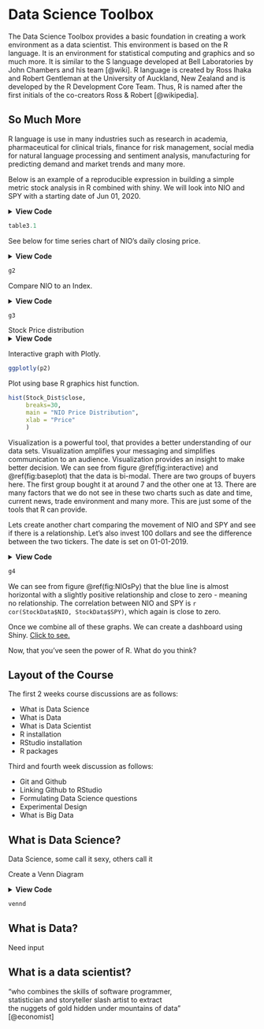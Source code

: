 # Data Science Toolbox

The Data Science Toolbox provides a basic foundation in creating a work environment as a data scientist. This environment is based on the R language. It is an environment for statistical computing and graphics and so much more. It is similar to the S language developed at Bell Laboratories by John Chambers and his team [@wiki]. R language is created by Ross Ihaka and Robert Gentleman at the University of Auckland, New Zealand and is developed by the R Development Core Team. Thus, R is named after the first initials of the co-creators Ross & Robert [@wikipedia]. 

## So Much More

R language is use in many industries such as research in academia, pharmaceutical for clinical trials, finance for risk management, social media for natural language processing and sentiment analysis, manufacturing for predicting demand and market trends and many more.

Below is an example of a reproducible expression in building a simple metric stock analysis in R combined with shiny. We will look into NIO and SPY with a starting date of Jun 01, 2020. 

<details><summary>**View Code**</summary>
```r
# We will use all libraries through out this chapter
library(shiny)
library(plotly)
library(tidyquant)
library(ggplot2)
library(dplyr)
library(dygraphs)
library(timetk)
library(glue)
library(tidyr)

# You can change to whatever ticker you want
ticker <- c("NIO", "SPY")
# tidyquant package for tidy format
StockData <- tq_get(ticker, from = "2020-06-01")
# table format
table3.1 <- StockData[1:6,] %>% kable(caption = 'NIO vs. SPY') %>% kable_styling()
```
</details>
```r
table3.1
```

See below for time series chart of NIO's daily closing price. 

<details><summary>**View Code**</summary>
```r
g2<-StockData %>% filter(symbol == "NIO") %>% select(symbol, date, close) %>% 
  spread(key = symbol, value = close) %>% tk_xts() %>% 
  dygraph(height = 250,main = "NIO Price History", ylab = "Price") %>% dyRangeSelector()


```
</details>

```r
g2
```


Compare NIO to an Index.

<details><summary>**View Code**</summary>
```r
g3 <- StockData %>% select(symbol, date, close) %>% 
  spread(key=symbol, value = close) %>% 
  tk_xts() %>% 
  dygraph(height = 250,main = "NIO vs. SPY") %>% 
  dyRebase(value = 1) %>% 
  dyRangeSelector()
```
</details>
```r
g3
```

Stock Price distribution 
<details><summary>**View Code**</summary>
```r
fd=function(x) {
  n=length(x)
  r=IQR(x)
  2*r/n^(1/3)
}
Stock_Dist <- StockData %>% 
    filter(symbol=="NIO")
  

p2 <- ggplot(Stock_Dist, 
    aes(x=close)) +
  geom_histogram(aes(y=..density..),
     color="black",
     fill="grey") +
  geom_density(alpha=.2, 
               fill="#FF6666") + 
  labs(x="NIO", 
     y="Frequency",
     title = "NIO Price Distribution")
```
</details>

Interactive graph with Plotly. 

```r
ggplotly(p2)
```

Plot using base R graphics hist function.

```r
hist(Stock_Dist$close, 
     breaks=30,
     main = "NIO Price Distribution", 
     xlab = "Price"
     )
```
Visualization is a powerful tool, that provides a better understanding of our data sets. Visualization amplifies your messaging and simplifies communication to an audience.  Visualization provides an insight to make better decision. We can see from figure \@ref(fig:interactive) and \@ref(fig:baseplot) that the data is bi-modal. There are two groups of buyers here. The first group bought it at around 7 and the other one at 13. There are many factors that we do not see in these two charts such as date and time, current news, trade environment and many more. This are just some of the tools that R can provide.

Lets create another chart comparing the movement of NIO and SPY and see if there is a relationship. Let's also invest 100 dollars and see the difference between the two tickers. The date is set on 01-01-2019.  

<details><summary>**View Code**</summary>
```r
# clear everything
rm(list = ls())

ticker <- c("NIO", "SPY")

StockData <- tq_get(ticker, from = "2019-01-01")

# initial investment of 1000
NIO <- StockData %>% 
  filter(symbol =="NIO") %>%  
  select(symbol, date, close) %>% 
  mutate(init=100*close[[1]], 
         actual = close*100, 
         ratio =round(((actual/init)-1)*100, digits=3))

SPY <- StockData %>% 
  filter(symbol =="SPY") %>%  
  select(symbol, date, close) %>% 
  mutate(init=100*close[[1]], 
         actual = close*100, 
         ratio =round(((actual/init)-1)*100, digits=3))

# Data Wrangling
NIO <- NIO %>% 
  filter(symbol == "NIO") %>% 
  select(symbol, date, ratio) %>%  
  rename(NIO = ratio)

SPY <- SPY %>% 
  filter(symbol == "SPY") %>% 
  select(symbol, date, ratio) %>%  
  rename(SPY = ratio)

# Combining data frame
StockData <- left_join(NIO, SPY, by="date") %>% 
  select(date, NIO, SPY)

NIO_h <- StockData %>% filter(NIO > 100)
SPy_h <-StockData %>% filter(SPY> 30)

g4 <- ggplot(StockData, aes(x=NIO, y=SPY),color="grey")+
  geom_point(alpha=.5)+
  geom_smooth(method = "lm")+
  labs(title = "Percentage Gain")+
  geom_point(data = NIO_h, aes(x=NIO, y=SPY), color = "red", alpha = .3)+
  geom_point(data = SPy_h, aes(x=NIO, y=SPY), color = "blue",alpha = .3)
```
</details>
```r
g4
```
We can see from figure \@ref(fig:NIOsPy) that the blue line is almost horizontal with a slightly positive relationship and close to zero - meaning no relationship. The correlation between NIO and SPY is `r cor(StockData$NIO, StockData$SPY)`, which again is close to zero.

Once we combine all of these graphs. We can create a dashboard using Shiny. [Click to see.](https://ranalytica.shinyapps.io/simple_stock_metric/){target="_blank"}

Now, that you've seen the power of R. What do you think? 


## Layout of the Course 

The first 2 weeks course discussions are as follows:

- What is Data Science
- What is Data
- What is Data Scientist
- R installation
- RStudio installation
- R packages

Third and fourth week discussion as follows:

- Git and Github
- Linking Github to RStudio
- Formulating Data Science questions
- Experimental Design
- What is Big Data

## What is Data Science?

Data Science, some call it sexy, others call it 

Create a Venn Diagram

<details><summary>**View Code**</summary>
```r
library(tidyverse)
library(ggforce)

## Data frame - All of the arguments below are required to build the venn diagram. 

VennDS <- tibble(
  # Center of each circles
  x = c(0, 1,-1),  
  y = c(-0.5, 1, 1),
  # label coordinates if needed
  tx = NULL,
  ty = NULL,
  cat = c('Variety', 'Velocity',
          'Volume')
)
# ggplot argument x0, y0, r are all required,
vennd <- ggplot(VennDS, aes(
  x0 = x,
  y0 = y,
  r = 1.5,
  fill = cat
)) + geom_circle(
  alpha = 0.25,
  size = 1,
  color = "transparent",
  show.legend = FALSE) + 
  # using geom_text to draw on the graph
  geom_text(aes(x = -1.5 , y = 1, label = "Volume"), size = 5) +       
  geom_text(aes(x = 1.5 , y = 1, label = "Velocity"), size = 5) +
  geom_text(aes(x = 0 , y = -1, label = "Variety"), size = 5) +
  geom_text(aes(x = 0 , y = .75, label = "Big Data"), size = 5)
```
</details>


```r
vennd 
```

## What is Data?

Need input

## What is a data scientist?

<div align="center">“who combines the skills of software programmer,<br> statistician and storyteller slash artist to extract<br>the nuggets of gold hidden under mountains of data”<br>[@economist]</div>

